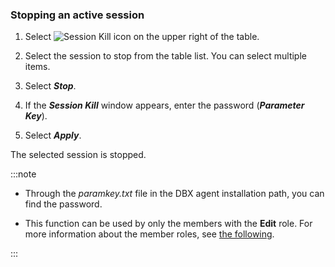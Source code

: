 ### Stopping an active session

1. Select ![Session Kill icon](/img/ico-kill-session.svg) on the upper right of the table.

2. Select the session to stop from the table list. You can select multiple items.

3. Select **_Stop_**.

4. If the **_Session Kill_** window appears, enter the password (**_Parameter Key_**).

   <ImgLang img='db-kill-session-confirm.png' desc='Session Kill' />

5. Select **_Apply_**.

The selected session is stopped.

:::note

- Through the _paramkey.txt_ file in the DBX agent installation path, you can find the password.

- This function can be used by only the members with the **Edit** role. For more information about the member roles, see [the following](../project/project-structure#project-auth).

:::
